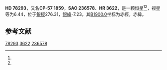 {{Starbox begin
| name = HD 78293
}}
{{Starbox observe
| epoch = [[J2000.0|J2000.0]]
| constell = {{星座名待查}}<ref name=SIMBAD>{{cite web
 | url=http://simbad.u-strasbg.fr/simbad/sim-id?Ident=HR+3622
 | title =Pulsating variable Star
 | publisher=Centre de Données astronomiques de Strasbourg
 | work=SIMBAD
 | accessdate=2012-07-13}}</ref><ref name=DATA>{{cite web
 | url=http://vizier.u-strasbg.fr/viz-bin/VizieR-5?-out.add=.&-source=5050&-corr=PK=HR&-out.max=9999&HR=3622
 | title=VizieR Detailed Page
 | accessdate=2012-07-13
 | archive-date=2019-02-16
 | archive-url=https://web.archive.org/web/20190216120804/http://vizier.u-strasbg.fr/viz-bin/VizieR-5?-out.add=.&-source=5050&-corr=PK=HR&-out.max=9999&HR=3622
 | dead-url=no
 }}</ref>
| 星官 = 
| ra = {{RA|9|4|48}}<ref name=SIMBAD /><ref name=DATA />
| dec = {{DEC|-57|51|9}}<ref name=SIMBAD /><ref name=DATA />
| appmag_v = 6.44<ref name=SIMBAD /><ref name=DATA />
}}
{{Starbox character
| class = A8III<ref name=SIMBAD /><ref name=DATA />
| b-v = 0.25<ref name=SIMBAD /><ref name=DATA />
| u-b = 0.19<ref name=SIMBAD /><ref name=DATA />
| r-i = <ref name=SIMBAD /><ref name=DATA />
| variable = 
}}
{{Starbox astrometry
| radial_v = 0.19
| prop_mo_ra = 15
| parallax = 
| p_error = 
}}
{{Starbox catalog
| names =CP-57 1859，[[SAO星表|SAO]] 236578，[[HD星表|HD]] 78293，[[HR星表|HR]] 3622}}
{{Starbox reference |Simbad=HR+3622}}
{{Starbox end}}

'''HD 78293'''，又名'''CP-57 1859'''，'''SAO 236578'''、'''HR 3622'''，是一颗恒星<ref name=SIMBAD /><ref name=DATA />，视星等为6.44，位于[[銀道座標系|銀經]]276.31，[[銀道座標系|銀緯]]-7.23，其[[B1900.0|B1900.0]]坐标为赤經{{RA|9|2|7.9}}，赤緯{{DEC|-57|-7.23|12}}。

== 参考文献 ==
{{reflist}}

{{star-stub}}

[[Category:HD和HDE天體|78293]]
[[Category:HR天體|3622]]
[[Category:SAO天體|236578]]